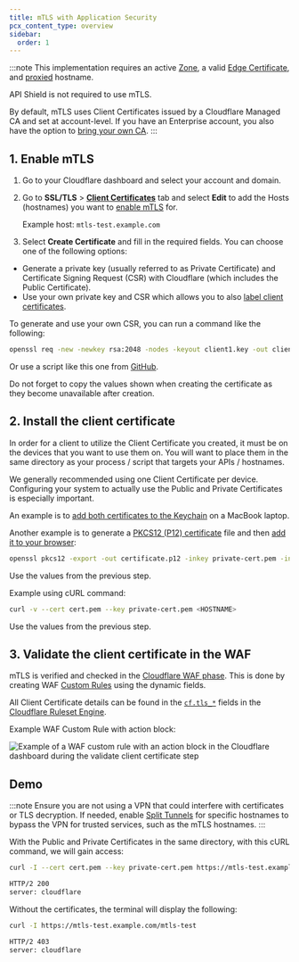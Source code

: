 ```yaml
---
title: mTLS with Application Security
pcx_content_type: overview
sidebar:
  order: 1
---
```


:::note
This implementation requires an active [Zone](/fundamentals/concepts/accounts-and-zones/#zones), a valid [Edge Certificate](/ssl/edge-certificates/), and [proxied](/dns/proxy-status/) hostname. <br />

API Shield is not required to use mTLS. <br />

By default, mTLS uses Client Certificates issued by a Cloudflare Managed CA and set at account-level. If you have an Enterprise account, you also have the option to [bring your own CA](/ssl/client-certificates/byo-ca/).
:::

## 1. Enable mTLS

1. Go to your Cloudflare dashboard and select your account and domain.
2. Go to **SSL/TLS** > **[Client Certificates](/ssl/client-certificates/)** tab and select **Edit** to add the Hosts (hostnames) you want to [enable mTLS](/ssl/client-certificates/enable-mtls/) for.

   Example host: `mtls-test.example.com`

3. Select **Create Certificate** and fill in the required fields. You can choose one of the following options:

- Generate a private key (usually referred to as Private Certificate) and Certificate Signing Request (CSR) with Cloudflare (which includes the Public Certificate).
- Use your own private key and CSR which allows you to also [label client certificates](/ssl/client-certificates/label-client-certificate/).

To generate and use your own CSR, you can run a command like the following:

```sh
openssl req -new -newkey rsa:2048 -nodes -keyout client1.key -out client1.csr -subj '/C=GB/ST=London/L=London/O=Organization/CN=CommonName'
```

Or use a script like this one from [GitHub](https://github.com/erfianugrah/rootcatest/blob/main/fullgenerator.py).

Do not forget to copy the values shown when creating the certificate as they become unavailable after creation.

## 2. Install the client certificate

In order for a client to utilize the Client Certificate you created, it must be on the devices that you want to use them on. You will want to place them in the same directory as your process / script that targets your APIs / hostnames.

We generally recommended using one Client Certificate per device. Configuring your system to actually use the Public and Private Certificates is especially important.

An example is to [add both certificates to the Keychain](https://support.apple.com/en-gb/guide/keychain-access/kyca2431/mac) on a MacBook laptop.

Another example is to generate a [PKCS12 (P12) certificate](https://en.wikipedia.org/wiki/PKCS_12) file and then [add it to your browser](https://www.ibm.com/docs/en/engineering-lifecycle-management-suite/lifecycle-management/7.0.2?topic=dashboards-importing-certificates-configuring-browsers):

```sh
openssl pkcs12 -export -out certificate.p12 -inkey private-cert.pem -in cert.pem
```

Use the values from the previous step.

Example using cURL command:

```sh
curl -v --cert cert.pem --key private-cert.pem <HOSTNAME>
```

Use the values from the previous step.

## 3. Validate the client certificate in the WAF

mTLS is verified and checked in the [Cloudflare WAF phase](/waf/reference/phases/). This is done by creating WAF [Custom Rules](/waf/custom-rules/) using the dynamic fields.

All Client Certificate details can be found in the [`cf.tls_*`](/ruleset-engine/rules-language/fields/reference/?field-category=mTLS&field-category=SSL/TLS) fields in the [Cloudflare Ruleset Engine](/ruleset-engine/).

Example WAF Custom Rule with action block:

![Example of a WAF custom rule with an action block in the Cloudflare dashboard during the validate client certificate step](~/assets/images/learning-paths/mtls/waf-custom-rule-action-block.png)

## Demo

:::note
Ensure you are not using a VPN that could interfere with certificates or TLS decryption. If needed, enable [Split Tunnels](/cloudflare-one/connections/connect-devices/warp/configure-warp/route-traffic/split-tunnels/) for specific hostnames to bypass the VPN for trusted services, such as the mTLS hostnames.
:::

With the Public and Private Certificates in the same directory, with this cURL command, we will gain access:

```sh
curl -I --cert cert.pem --key private-cert.pem https://mtls-test.example.com/mtls-test
```

```txt output
HTTP/2 200
server: cloudflare
```

Without the certificates, the terminal will display the following:

```sh
curl -I https://mtls-test.example.com/mtls-test
```

```txt output
HTTP/2 403
server: cloudflare
```
